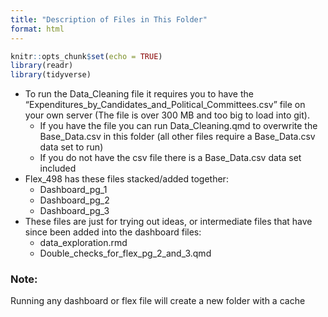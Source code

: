 ```yaml
---
title: "Description of Files in This Folder"
format: html
---
```


```r
knitr::opts_chunk$set(echo = TRUE)
library(readr)
library(tidyverse)
```
* To run the Data_Cleaning file it requires you to have the "Expenditures_by_Candidates_and_Political_Committees.csv" file on your own server (The file is over 300 MB and too big to load into git).
    + If you have the file you can run Data_Cleaning.qmd to overwrite the Base_Data.csv in this folder (all other files require a Base_Data.csv data set to run)
    + If you do not have the csv file there is a Base_Data.csv data set included 
    
* Flex_498 has these files stacked/added together:
    + Dashboard_pg_1
    + Dashboard_pg_2
    + Dashboard_pg_3
    
* These files are just for trying out ideas, or intermediate files that have since been added into the dashboard files:
    + data_exploration.rmd
    + Double_checks_for_flex_pg_2_and_3.qmd
    
### Note:
Running any dashboard or flex file will create a new folder with a cache
    


    